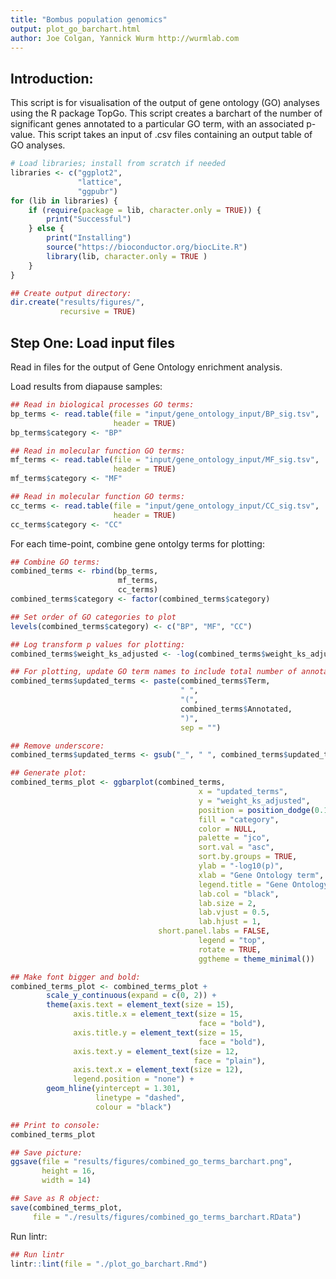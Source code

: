 ```yaml
---
title: "Bombus population genomics"
output: plot_go_barchart.html
author: Joe Colgan, Yannick Wurm http://wurmlab.com
---
```


## Introduction:  

This script is for visualisation of the output of gene ontology (GO) analyses using the R package TopGo.
This script creates a barchart of the number of significant genes annotated to a particular GO term, with an associated p-value. This script takes an input of .csv files containing an output table of GO analyses.

```r
# Load libraries; install from scratch if needed
libraries <- c("ggplot2",
               "lattice",
               "ggpubr")
for (lib in libraries) {
    if (require(package = lib, character.only = TRUE)) {
        print("Successful")
    } else {
        print("Installing")
        source("https://bioconductor.org/biocLite.R")
        library(lib, character.only = TRUE )
    }
}

## Create output directory:
dir.create("results/figures/",
           recursive = TRUE)
```

## Step One: Load input files
Read in files for the output of Gene Ontology enrichment analysis.

Load results from diapause samples:

```r
## Read in biological processes GO terms:
bp_terms <- read.table(file = "input/gene_ontology_input/BP_sig.tsv",
                       header = TRUE)
bp_terms$category <- "BP"

## Read in molecular function GO terms:
mf_terms <- read.table(file = "input/gene_ontology_input/MF_sig.tsv",
                       header = TRUE)
mf_terms$category <- "MF"

## Read in molecular function GO terms:
cc_terms <- read.table(file = "input/gene_ontology_input/CC_sig.tsv",
                       header = TRUE)
cc_terms$category <- "CC"
```

For each time-point, combine gene ontolgy terms for plotting:

```r
## Combine GO terms:
combined_terms <- rbind(bp_terms,
                        mf_terms,
                        cc_terms)
combined_terms$category <- factor(combined_terms$category)

## Set order of GO categories to plot
levels(combined_terms$category) <- c("BP", "MF", "CC")

## Log transform p values for plotting:
combined_terms$weight_ks_adjusted <- -log(combined_terms$weight_ks_adjusted)

## For plotting, update GO term names to include total number of annotated terms:
combined_terms$updated_terms <- paste(combined_terms$Term,
                                      " ",
                                      "(",
                                      combined_terms$Annotated,
                                      ")",
                                      sep = "")

## Remove underscore:
combined_terms$updated_terms <- gsub("_", " ", combined_terms$updated_terms)

## Generate plot:
combined_terms_plot <- ggbarplot(combined_terms,
                                          x = "updated_terms",
                                          y = "weight_ks_adjusted",
                                          position = position_dodge(0.1),
                                          fill = "category",
                                          color = NULL,
                                          palette = "jco",
                                          sort.val = "asc",
                                          sort.by.groups = TRUE,
                                          ylab = "-log10(p)",
                                          xlab = "Gene Ontology term",
                                          legend.title = "Gene Ontology",
                                          lab.col = "black",
                                          lab.size = 2,
                                          lab.vjust = 0.5,
                                          lab.hjust = 1,
                                 short.panel.labs = FALSE,
                                          legend = "top",
                                          rotate = TRUE,
                                          ggtheme = theme_minimal())

## Make font bigger and bold:
combined_terms_plot <- combined_terms_plot +
        scale_y_continuous(expand = c(0, 2)) +
        theme(axis.text = element_text(size = 15),
              axis.title.x = element_text(size = 15,
                                          face = "bold"),
              axis.title.y = element_text(size = 15,
                                          face = "bold"),
              axis.text.y = element_text(size = 12,
                                         face = "plain"),
              axis.text.x = element_text(size = 12),
              legend.position = "none") +
        geom_hline(yintercept = 1.301,
                   linetype = "dashed",
                   colour = "black")

## Print to console:
combined_terms_plot

## Save picture:
ggsave(file = "results/figures/combined_go_terms_barchart.png",
       height = 16,
       width = 14)

## Save as R object:
save(combined_terms_plot,
     file = "./results/figures/combined_go_terms_barchart.RData")
```

Run lintr:

```r
## Run lintr
lintr::lint(file = "./plot_go_barchart.Rmd")
```
